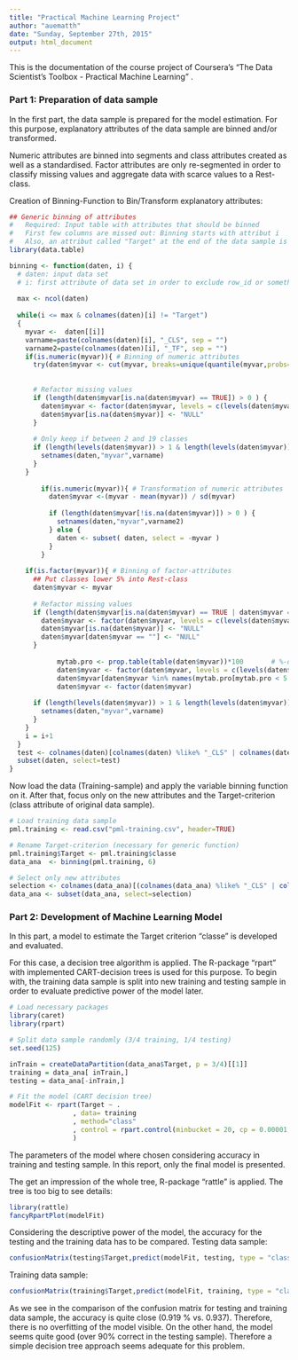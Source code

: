 ```yaml
---
title: "Practical Machine Learning Project"
author: "auematth"
date: "Sunday, September 27th, 2015"
output: html_document
---
```



This is the documentation of the course project of  Coursera's "The Data Scientist's Toolbox - Practical Machine Learning" .

### Part 1: Preparation of data sample

In the first part, the data sample is prepared for the model estimation. For this purpose, explanatory attributes of the data sample are binned and/or transformed.

Numeric attributes are binned into segments and class attributes created as well as a standardised.
Factor attributes are only re-segmented in order to classify missing values and aggregate data with scarce values to a Rest-class.

Creation of Binning-Function to Bin/Transform explanatory attributes:
```r
## Generic binning of attributes
#   Required: Input table with attributes that should be binned
#   First few columns are missed out: Binning starts with attribut i
#   Also, an attribut called "Target" at the end of the data sample is not binned
library(data.table)

binning <- function(daten, i) {
  # daten: input data set 
  # i: first attribute of data set in order to exclude row_id or something like that
  
  max <- ncol(daten)
  
  while(i <= max & colnames(daten)[i] != "Target")
  {
    myvar <-  daten[[i]]
    varname=paste(colnames(daten)[i], "_CLS", sep = "")
    varname2=paste(colnames(daten)[i], "_TF", sep = "")
    if(is.numeric(myvar)){ # Binning of numeric attributes
      try(daten$myvar <- cut(myvar, breaks=unique(quantile(myvar,probs=seq(0,1,0.2), na.rm=T)), include.lowest = TRUE, right=TRUE))
      
      
      # Refactor missing values
      if (length(daten$myvar[is.na(daten$myvar) == TRUE]) > 0 ) {
        daten$myvar <- factor(daten$myvar, levels = c(levels(daten$myvar), "NULL"))
        daten$myvar[is.na(daten$myvar)] <- "NULL"
      }
      
      # Only keep if between 2 and 19 classes
      if (length(levels(daten$myvar)) > 1 & length(levels(daten$myvar)) < 20 ) {
        setnames(daten,"myvar",varname)
      }
    }   
    
        if(is.numeric(myvar)){ # Transformation of numeric attributes
          daten$myvar <-(myvar - mean(myvar)) / sd(myvar)  
          
          if (length(daten$myvar[!is.na(daten$myvar)]) > 0 ) {
            setnames(daten,"myvar",varname2)
          } else {
            daten <- subset( daten, select = -myvar )
          }
        }
    
    if(is.factor(myvar)){ # Binning of factor-attributes
      ## Put classes lower 5% into Rest-class
      daten$myvar <- myvar
      
      # Refactor missing values
      if (length(daten$myvar[is.na(daten$myvar) == TRUE | daten$myvar == ""]) > 0 ) {
        daten$myvar <- factor(daten$myvar, levels = c(levels(daten$myvar), "NULL"))
        daten$myvar[is.na(daten$myvar)] <- "NULL"
        daten$myvar[daten$myvar == ""] <- "NULL"
      }
      
            mytab.pro <- prop.table(table(daten$myvar))*100       # %-distribution
            daten$myvar <- factor(daten$myvar, levels = c(levels(daten$myvar), "REST"))
            daten$myvar[daten$myvar %in% names(mytab.pro[mytab.pro < 5.0])] <- "REST"
            daten$myvar <- factor(daten$myvar)
      
      if (length(levels(daten$myvar)) > 1 & length(levels(daten$myvar)) < 20 ) {
        setnames(daten,"myvar",varname)
      }
    }  
    i = i+1
  }
  test <- colnames(daten)[colnames(daten) %like% "_CLS" | colnames(daten) %like% "_TF"  | colnames(daten) == "Target"]
  subset(daten, select=test)  
}
```
Now load the data (Training-sample) and apply the variable binning function on it.
After that, focus only on the new attributes and the Target-criterion (class attribute of original data sample).
```r
# Load training data sample
pml.training <- read.csv("pml-training.csv", header=TRUE)

# Rename Target-criterion (necessary for generic function)
pml.training$Target <- pml.training$classe
data_ana  <- binning(pml.training, 6)

# Select only new attributes
selection <- colnames(data_ana)[(colnames(data_ana) %like% "_CLS" | colnames(data_ana) %like% "_TF" | colnames(data_ana) == "Target") & colnames(data_ana) != "classe_CLS"  & colnames(data_ana) != "problem_id_CLS"]
data_ana <- subset(data_ana, select=selection)  
```

### Part 2: Development of Machine Learning Model

In this part, a model to estimate the Target criterion "classe" is developed and evaluated.

For this case, a decision tree algorithm is applied. The R-package "rpart" with implemented CART-decision trees is used for this purpose. To begin with, the training data sample is split into new training and testing sample in order to evaluate predictive power of the model later.

```r
# Load necessary packages
library(caret)
library(rpart)

# Split data sample randomly (3/4 training, 1/4 testing)
set.seed(125)

inTrain = createDataPartition(data_ana$Target, p = 3/4)[[1]]
training = data_ana[ inTrain,]
testing = data_ana[-inTrain,]

# Fit the model (CART decision tree)
modelFit <- rpart(Target ~ .
                , data= training
                , method="class"
                , control = rpart.control(minbucket = 20, cp = 0.00001, maxdepth = 15)
                )
```
The parameters of the model where chosen considering accuracy in training and testing sample. In this report, only the final model is presented.

The get an impression of the whole tree, R-package "rattle" is applied. The tree is too big to see details:

```r
library(rattle)
fancyRpartPlot(modelFit) 
```

Considering the descriptive power of the model, the accuracy for the testing and the training data has to be compared.
Testing data sample:
```r
confusionMatrix(testing$Target,predict(modelFit, testing, type = "class"))
```
Training data sample:
```r
confusionMatrix(training$Target,predict(modelFit, training, type = "class"))
```
As we see in the comparison of the confusion matrix for testing and training data sample, the accuracy is quite close (0.919 % vs. 0.937). Therefore, there is no overfitting of the model visible.
On the other hand, the model seems quite good (over 90% correct in the testing sample). Therefore a simple decision tree approach seems adequate for this problem.
